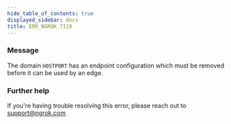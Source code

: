 ```yaml
---
hide_table_of_contents: true
displayed_sidebar: docs
title: ERR_NGROK_7119
---
```


### Message

The domain `HOSTPORT` has an endpoint configuration which must be removed before it can be used by an edge.

### Further help

If you're having trouble resolving this error, please reach out to [support@ngrok.com](mailto:support@ngrok.com?subject=Help%20with%20ERR_NGROK_7119)
